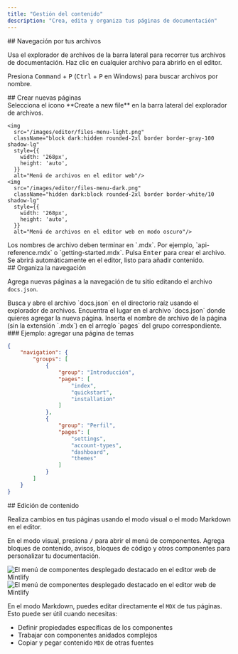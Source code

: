 ```yaml
---
title: "Gestión del contenido"
description: "Crea, edita y organiza tus páginas de documentación"
---
```


<div id="navigating-your-files">
  ## Navegación por tus archivos
</div>

Usa el explorador de archivos de la barra lateral para recorrer tus archivos de documentación. Haz clic en cualquier archivo para abrirlo en el editor.

Presiona <kbd>Command</kbd> + <kbd>P</kbd> (<kbd>Ctrl</kbd> + <kbd>P</kbd> en Windows) para buscar archivos por nombre.

<div id="creating-new-pages">
  ## Crear nuevas páginas
</div>

<Steps>
  <Step title="Crear un archivo nuevo">
    Selecciona el icono **Create a new file** en la barra lateral del explorador de archivos.
    
    <img
      src="/images/editor/files-menu-light.png"
      className="block dark:hidden rounded-2xl border border-gray-100 shadow-lg"
      style={{
        width: '268px',
        height: 'auto',
      }}
      alt="Menú de archivos en el editor web"/>
    <img
      src="/images/editor/files-menu-dark.png"
      className="hidden dark:block rounded-2xl border border-white/10 shadow-lg"
      style={{
        width: '268px',
        height: 'auto',
      }}
      alt="Menú de archivos en el editor web en modo oscuro"/>
  </Step>
  <Step title="Introduce un nombre de archivo">
    Los nombres de archivo deben terminar en `.mdx`. Por ejemplo, `api-reference.mdx` o `getting-started.mdx`.
  </Step>
  <Step title="Crear y abrir">
    Pulsa <kbd>Enter</kbd> para crear el archivo. Se abrirá automáticamente en el editor, listo para añadir contenido.
  </Step>
</Steps>

<div id="organizing-your-navigation">
  ## Organiza la navegación
</div>

Agrega nuevas páginas a la navegación de tu sitio editando el archivo `docs.json`.

<Steps>
  <Step title="Abrir docs.json">
    Busca y abre el archivo `docs.json` en el directorio raíz usando el explorador de archivos.
  </Step>
  <Step title="Ubicar la sección de navegación">
    Encuentra el lugar en el archivo `docs.json` donde quieres agregar la nueva página.
  </Step>
  <Step title="Agregar tu página">
    Inserta el nombre de archivo de la página (sin la extensión `.mdx`) en el arreglo `pages` del grupo correspondiente.
  </Step>
</Steps>

<div id="example-adding-a-themes-page">
  ### Ejemplo: agregar una página de temas
</div>

```json title="Agregar una página de temas al grupo Profile" highlight="18"
{
    "navigation": {
        "groups": [
            {
                "group": "Introducción",
                "pages": [
                    "index",
                    "quickstart", 
                    "installation"
                ]
            },
            {
                "group": "Perfil",
                "pages": [
                    "settings",
                    "account-types", 
                    "dashboard",
                    "themes"
                ]
            }
        ]
    }
}
```


<div id="editing-content">
  ## Edición de contenido
</div>

Realiza cambios en tus páginas usando el modo visual o el modo Markdown en el editor.

En el modo visual, presiona <kbd>/</kbd> para abrir el menú de componentes. Agrega bloques de contenido, avisos, bloques de código y otros componentes para personalizar tu documentación.

<Frame>
  <img 
    src="/images/editor/component-menu-light.png" 
    alt="El menú de componentes desplegado destacado en el editor web de Mintlify" 
    className="block dark:hidden" 
  />
  <img 
    src="/images/editor/component-menu-dark.png" 
    alt="El menú de componentes desplegado destacado en el editor web de Mintlify" 
    className="hidden dark:block" 
  />
</Frame>

En el modo Markdown, puedes editar directamente el `MDX` de tus páginas. Esto puede ser útil cuando necesitas:

- Definir propiedades específicas de los componentes
- Trabajar con componentes anidados complejos
- Copiar y pegar contenido `MDX` de otras fuentes